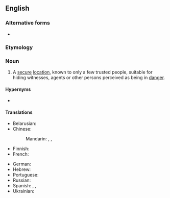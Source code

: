 {{also|safe house}}

==English==
{{wikipedia}}

===Alternative forms===
* {{l|en|safe house}}

===Etymology===
{{compound|en|safe|house}}

===Noun===
{{en-noun}}

# A [[secure]] [[location]], known to only a few trusted people, suitable for hiding witnesses, agents or other persons perceived as being in [[danger]].

====Hypernyms====
* {{l|en|house}}

====Translations====
{{trans-top|secure location}}
* Belarusian: {{t-needed|be}}
* Chinese:
*: Mandarin: {{t|cmn|[[安全]][[藏身處]]|sc=Hani}}, {{t|cmn|[[安全]][[藏身处]]|tr=ānquán cángshēnchù|sc=Hani}}, {{t|cmn|安全屋|tr=ānquánwū}}
* Finnish: {{t|fi|turvatalo}}
* French: {{t-needed|fr}}
{{trans-mid}}
* German: {{t+|de| konspirative Wohnung|f}}
* Hebrew: {{t|he|בית מסתור; דירת מסתור}}
* Portuguese: {{t-needed|pt}}
* Russian: {{t-needed|ru}}
* Spanish: {{t+|es|refugio|m}}, {{t|es|piso franco|m}}, {{t|es|casa de seguridad|f}}
* Ukrainian: {{t-needed|uk}}
{{trans-bottom}}